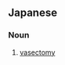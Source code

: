 ==Japanese==
{{ja-kanjitab|せい|かん|せつ|じょ|じゅつ|yomi=o}}

===Noun===
{{ja-noun|せいかんせつじょじゅつ}}

# {{lb|ja|surgery|sort=せいかんせつじょじゅつ}} [[vasectomy]]
